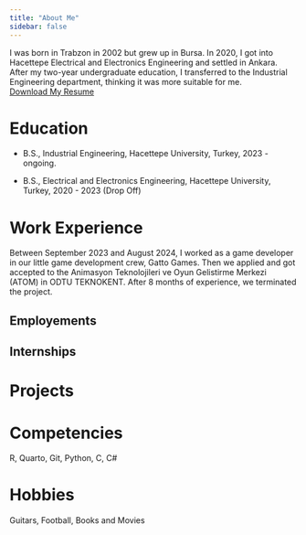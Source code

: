 ```yaml
---
title: "About Me"
sidebar: false 
---
```


I was born in Trabzon in 2002 but grew up in Bursa. In 2020, I got into Hacettepe Electrical and Electronics Engineering and settled in Ankara. After my two-year undergraduate education, I transferred to the Industrial Engineering department, thinking it was more suitable for me.  
[Download My Resume](docs/OnurYucelResume.pdf)

# Education

-   B.S., Industrial Engineering, Hacettepe University, Turkey, 2023 - ongoing.

-   B.S., Electrical and Electronics Engineering, Hacettepe University, Turkey, 2020 - 2023 (Drop Off)

# Work Experience

Between September 2023 and August 2024, I worked as a game developer in our little game development crew, Gatto Games. Then we applied and got accepted to the Animasyon Teknolojileri ve Oyun Gelistirme Merkezi (ATOM) in ODTU TEKNOKENT. After 8 months of experience, we terminated the project.

## Employements

## Internships

# Projects

# Competencies

R, Quarto, Git, Python, C, C#

# Hobbies

Guitars, Football, Books and Movies
